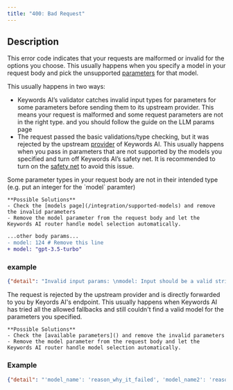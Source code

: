 ```yaml
---
title: "400: Bad Request"
---
```


## Description
This error code indicates that your requests are malformed or invalid for the options you choose. This usually happens when you specify a model in your request body and pick the unsupported [parameters](/api-usage/request-params#llm-api-parameters) for that model.

This usually happens in two ways:
- Keywords AI’s validator catches invalid input types for parameters for some parameters before sending them to its upstream provider. This means your request is malformed and some request parameters are not in the right type. and you should follow the guide on the LLM params page
- The request passed the basic validations/type checking, but it was rejected by the upstream [provider]() of Keywords AI. This usually happens when you pass in parameters that are not supported by the models you specified and turn off Keywords AI’s safety net. It is recommended to turn on the [safety net]() to avoid this issue.

<AccordionGroup>
  <Accordion title="Invalid Parameters">
    Some parameter types in your request body are not in their intended type (e.g. put an integer for the `model` paramter)

    **Possible Solutions**
    - Check the [models page](/integration/supported-models) and remove the invalid parameters
    - Remove the model parameter from the request body and let the Keywords AI router handle model selection automatically.
```diff
...other body params...
- model: 124 # Remove this line
+ model: "gpt-3.5-turbo"
```
### example
```json
{"detail": "Invalid input params: \nmodel: Input should be a valid string, received: 124\n"}
```
  </Accordion>
    <Accordion title="Bad Request from Upstream">
    The request is rejected by the upstream provider and is directly forwarded to you by Keyords AI's endpoint. This usually happens when Keywords AI has tried all the allowed fallbacks and still couldn't find a valid model for the parameters you specified.

    **Possible Solutions**
    - Check the [available parameters]() and remove the invalid parameters
    - Remove the model parameter from the request body and let the Keywords AI router handle model selection automatically.
### Example
```json
{"detail": "'model_name': 'reason_why_it_failed', 'model_name2': 'reason_why_it_failed2'"}
```
  </Accordion>
</AccordionGroup>


